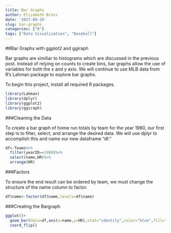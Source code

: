 ```yaml
---
title: Bar Graphs
author: Elizabeth Bross
date: '2017-09-26'
slug: bar-graphs
categories: ["R"]
tags: ["Data Visualization", "Baseball"]
---
```


##Bar Graphs with ggplot2 and ggiraph

Bar graphs are similiar to histograms which are discussed in the previous post. Instead of relying on counts to create bins, bar graphs allow the use of variables for both the x and y axis. We will continue to use MLB data from R's Lahman package to explore bar graphs.

To begin this project, install all required R packages. 

```r
library(Lahman)
library(dplyr)
library(ggplot2)
library(ggiraph)
```

###Cleaning the Data

To create a bar graph of home run totals by team for the year 1980, our first step is to filter, select, and arrange the desired data. We will use dplyr to accomplish this and name our new dataframe "df."

```r
df<-Teams%>%
  filter(yearID==1980)%>%
  select(name,HR)%>%
  arrange(HR)
```

###Factors

To ensure the end result can be ordered by team, we must change the structure of the name column to factor.

```r
df$name<-factor(df$name,levels=df$name)
```

###Creating the Bargraph

```r
ggplot()+
  geom_bar(data=df,aes(x=name,y=HR),stat="identity",color="blue",fill="white")+
  coord_flip()
```


